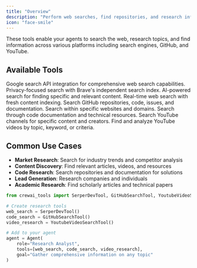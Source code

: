 ```yaml
---
title: "Overview"
description: "Perform web searches, find repositories, and research information across the internet"
icon: "face-smile"
---
```


These tools enable your agents to search the web, research topics, and find information across various platforms including search engines, GitHub, and YouTube.

## **Available Tools**

<CardGroup cols={2}>
  <Card title="Serper Dev Tool" icon="google" href="/en/tools/search-research/serperdevtool">
    Google search API integration for comprehensive web search capabilities.
  </Card>

  <Card title="Brave Search Tool" icon="shield" href="/en/tools/search-research/bravesearchtool">
    Privacy-focused search with Brave's independent search index.
  </Card>

  <Card title="Exa Search Tool" icon="magnifying-glass" href="/en/tools/search-research/exasearchtool">
    AI-powered search for finding specific and relevant content.
  </Card>

  <Card title="LinkUp Search Tool" icon="link" href="/en/tools/search-research/linkupsearchtool">
    Real-time web search with fresh content indexing.
  </Card>

  <Card title="GitHub Search Tool" icon="github" href="/en/tools/search-research/githubsearchtool">
    Search GitHub repositories, code, issues, and documentation.
  </Card>

  <Card title="Website Search Tool" icon="globe" href="/en/tools/search-research/websitesearchtool">
    Search within specific websites and domains.
  </Card>

  <Card title="Code Docs Search Tool" icon="code" href="/en/tools/search-research/codedocssearchtool">
    Search through code documentation and technical resources.
  </Card>

  <Card title="YouTube Channel Search" icon="youtube" href="/en/tools/search-research/youtubechannelsearchtool">
    Search YouTube channels for specific content and creators.
  </Card>

  <Card title="YouTube Video Search" icon="play" href="/en/tools/search-research/youtubevideosearchtool">
    Find and analyze YouTube videos by topic, keyword, or criteria.
  </Card>
</CardGroup>

## **Common Use Cases**

- **Market Research**: Search for industry trends and competitor analysis
- **Content Discovery**: Find relevant articles, videos, and resources
- **Code Research**: Search repositories and documentation for solutions
- **Lead Generation**: Research companies and individuals
- **Academic Research**: Find scholarly articles and technical papers

```python
from crewai_tools import SerperDevTool, GitHubSearchTool, YoutubeVideoSearchTool

# Create research tools
web_search = SerperDevTool()
code_search = GitHubSearchTool()
video_research = YoutubeVideoSearchTool()

# Add to your agent
agent = Agent(
    role="Research Analyst",
    tools=[web_search, code_search, video_research],
    goal="Gather comprehensive information on any topic"
)
```
